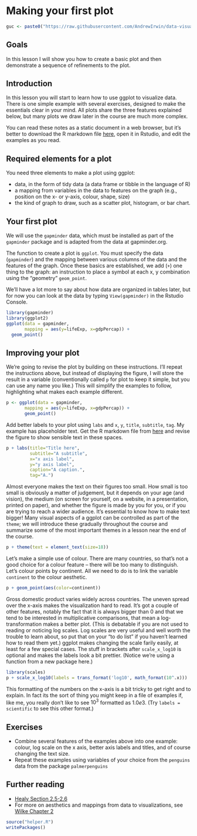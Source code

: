 # Making your first plot {#first-plot}

```r
guc <- paste0("https://raw.githubusercontent.com/AndrewIrwin/data-visualization/master/", knitr::current_input())
```

## Goals

In this lesson I will show you how to create a basic plot and then demonstrate a sequence of  refinements to the plot.


## Introduction

In this lesson you will start to learn how to use ggplot to visualize data. There is one simple example with several exercises, designed to make the essentials clear in your mind. All plots share the three features explained below, but many plots we draw later in the course are much more complex. 

You can read these notes as a static document in a web browser, but it's better to download the R markdown file [here](`r guc`), open it in Rstudio, and edit the examples as you read.

## Required elements for a plot

You need three elements to make a plot using ggplot:

* data, in the form of tidy data (a data frame or tibble in the language of R)
* a mapping from variables in the data to features on the graph (e.g., position on the x- or y-axis, colour, shape, size)
* the kind of graph to draw, such as a scatter plot, histogram, or bar chart.

## Your first plot

We will use the `gapminder` data, which must be installed as part of the `gapminder` package and is adapted from the data at gapminder.org.

The function to create a plot is `ggplot`. You must specify the data (`gapminder`) and the mapping between various columns of the data and the features of the graph. Once these basics are established, we add (`+`) one thing to the graph: an instruction to place a symbol at each x, y combination using the "geometry" `geom_point`.

We'll have a lot more to say about how data are organized in tables later, but for now you can look at the data by typing `View(gapminder)` in the Rstudio Console.

```r
library(gapminder)
library(ggplot2)
ggplot(data = gapminder, 
       mapping = aes(y=lifeExp, x=gdpPercap)) +
  geom_point()
```

## Improving your plot

We're going to revise the plot by building on these instructions. I'll repeat the instructions above, but instead of displaying the figure, I will store the result in a variable (conventionally called `p` for plot to keep it simple, but you can use any name you like.) This will simplify the examples to follow, highlighting what makes each example different.

```r
p <- ggplot(data = gapminder, 
       mapping = aes(y=lifeExp, x=gdpPercap)) +
       geom_point()
```

Add better labels to your plot using `labs` and `x`, `y`, `title`, `subtitle`, `tag`. My example has placeholder text. Get the R markdown file from [here](`r guc`) and revise the figure to show sensible text in these spaces.

```r
p + labs(title="Title here",
         subtitle="A subtitle",
         x="x axis label",
         y="y axis label",
         caption="A caption.",
         tag="A.")
```

Almost everyone makes the text on their figures too small. How small is too small is obviously a matter of judgement, but it depends on your age (and vision), the medium (on screen for yourself, on a website, in a presentation, printed on paper), and whether the figure is made by you for you, or if you are trying to reach a wider audience. It's essential to know how to make text bigger! Many visual aspects of a ggplot can be controlled as part of the `theme`; we will introduce these gradually throughout the course and summarize some of the most important themes in a lesson near the end of the course.

```r
p + theme(text = element_text(size=18))
```

Let's make a simple use of colour. There are many countries, so that's not a good choice for a colour feature -- there will be too many to distinguish. Let's colour points by continent. All we need to do is to link the variable `continent` to the colour aesthetic.

```r
p + geom_point(aes(color=continent))
```

Gross domestic product varies widely across countries. The uneven spread over the x-axis makes the visualization hard to read. It's got a couple of other features, notably the fact that it is always bigger than 0 and that we tend to be interested in multiplicative comparisons, that mean a log-transformation makes a better plot. (This is debatable if you are not used to reading or noticing log scales. Log scales are very useful and well worth the trouble to learn about, so put that on your "to do list" if you haven't learned how to read them yet.) ggplot makes changing the scale farily easily, at least for a few special cases. The stuff in brackets after `scale_x_log10` is optional and makes the labels look a bit prettier. (Notice we're using a function from a new package here.)

```r
library(scales)
p + scale_x_log10(labels = trans_format('log10', math_format(10^.x)))
```

This formatting of the numbers on the x-axis is a bit tricky to get right and to explain. In fact its the sort of thing you might keep in a file of examples if, like me, you really don't like to see $10^3$ formatted as $1.0e3$. (Try `labels = scientific` to see this other format.)

## Exercises

* Combine several features of the examples above into one example: colour, log scale on the x axis, better axis labels and titles, and of course changing the text size.
* Repeat these examples using variables of your choice from the `penguins` data from the package `palmerpenguins`

## Further reading

* [Healy Section 2.5-2.6](https://socviz.co/gettingstarted.html#gettingstarted)
* For more on aesthetics and mappings from data to visualizations, see [Wilke Chapter 2](https://clauswilke.com/dataviz/aesthetic-mapping.html)

```r
source("helper.R")
writePackages()
```
